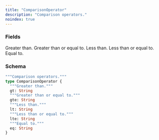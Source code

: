 ```yaml
---
title: "ComparisonOperator"
description: "Comparison operators."
noindex: true
---
```


### Fields

<ResponseField name="gt" type="String">
  Greater than.
</ResponseField>

<ResponseField name="gte" type="String">
  Greater than or equal to.
</ResponseField>

<ResponseField name="lt" type="String">
  Less than.
</ResponseField>

<ResponseField name="lte" type="String">
  Less than or equal to.
</ResponseField>

<ResponseField name="eq" type="String">
  Equal to.
</ResponseField>

### Schema


```graphql 
"""Comparison operators."""
type ComparisonOperator {
  """Greater than."""
  gt: String
  """Greater than or equal to."""
  gte: String
  """Less than."""
  lt: String
  """Less than or equal to."""
  lte: String
  """Equal to."""
  eq: String
}
```
